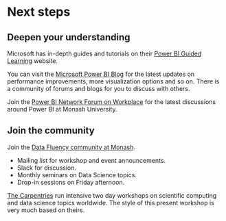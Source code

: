 # Next steps

## Deepen your understanding

Microsoft has in-depth guides and tutorials on their [Power BI Guided Learning](https://docs.microsoft.com/en-us/power-bi/guided-learning/?WT.mc_id=PBIService_GettingStarted) website.

You can visit the [Microsoft Power BI Blog](https://powerbi.microsoft.com/en-us/blog/) for the latest updates on performance improvements, more visualization options and so on. There is a community of forums and blogs for you to discuss with others.

Join the [Power BI Network Forum on Workplace](https://monash.workplace.com/groups/730041584039981/) for the latest discussions around Power BI at Monash University.

## Join the community

Join the [Data Fluency community at Monash](https://www.monash.edu/data-fluency).

 * Mailing list for workshop and event announcements.
 * Slack for discussion.
 * Monthly seminars on Data Science topics.
 * Drop-in sessions on Friday afternoon.

[The Carpentries](https://carpentries.org/) run intensive two day workshops on scientific computing and data science topics worldwide. The style of this present workshop is very much based on theirs.